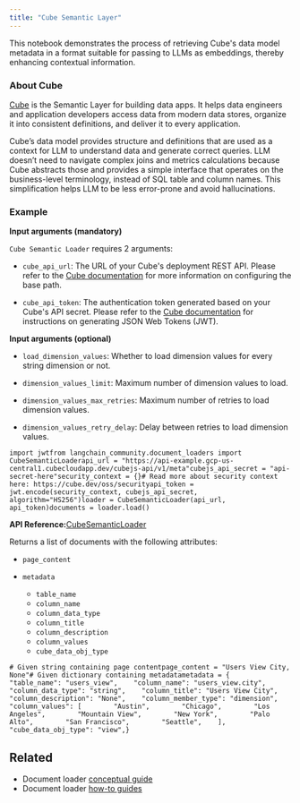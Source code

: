 ```yaml
---
title: "Cube Semantic Layer"
---
```


This notebook demonstrates the process of retrieving Cube's data model metadata in a format suitable for passing to LLMs as embeddings, thereby enhancing contextual information.

### About Cube

[Cube](https://cube.dev/) is the Semantic Layer for building data apps. It helps data engineers and application developers access data from modern data stores, organize it into consistent definitions, and deliver it to every application.

Cube’s data model provides structure and definitions that are used as a context for LLM to understand data and generate correct queries. LLM doesn’t need to navigate complex joins and metrics calculations because Cube abstracts those and provides a simple interface that operates on the business-level terminology, instead of SQL table and column names. This simplification helps LLM to be less error-prone and avoid hallucinations.

### Example

**Input arguments (mandatory)**

`Cube Semantic Loader` requires 2 arguments:

* `cube_api_url`: The URL of your Cube's deployment REST API. Please refer to the [Cube documentation](https://cube.dev/oss/http-api/rest#configuration-base-path) for more information on configuring the base path.

* `cube_api_token`: The authentication token generated based on your Cube's API secret. Please refer to the [Cube documentation](https://cube.dev/oss/security#generating-json-web-tokens-jwt) for instructions on generating JSON Web Tokens (JWT).

**Input arguments (optional)**

* `load_dimension_values`: Whether to load dimension values for every string dimension or not.

* `dimension_values_limit`: Maximum number of dimension values to load.

* `dimension_values_max_retries`: Maximum number of retries to load dimension values.

* `dimension_values_retry_delay`: Delay between retries to load dimension values.

```
import jwtfrom langchain_community.document_loaders import CubeSemanticLoaderapi_url = "https://api-example.gcp-us-central1.cubecloudapp.dev/cubejs-api/v1/meta"cubejs_api_secret = "api-secret-here"security_context = {}# Read more about security context here: https://cube.dev/oss/securityapi_token = jwt.encode(security_context, cubejs_api_secret, algorithm="HS256")loader = CubeSemanticLoader(api_url, api_token)documents = loader.load()
```

**API Reference:**[CubeSemanticLoader](https://python.langchain.com/api_reference/community/document_loaders/langchain_community.document_loaders.cube_semantic.CubeSemanticLoader.html)

Returns a list of documents with the following attributes:

* `page_content`

* `metadata`

  * `table_name`
  * `column_name`
  * `column_data_type`
  * `column_title`
  * `column_description`
  * `column_values`
  * `cube_data_obj_type`

```
# Given string containing page contentpage_content = "Users View City, None"# Given dictionary containing metadatametadata = {    "table_name": "users_view",    "column_name": "users_view.city",    "column_data_type": "string",    "column_title": "Users View City",    "column_description": "None",    "column_member_type": "dimension",    "column_values": [        "Austin",        "Chicago",        "Los Angeles",        "Mountain View",        "New York",        "Palo Alto",        "San Francisco",        "Seattle",    ],    "cube_data_obj_type": "view",}
```

## Related

* Document loader [conceptual guide](/oss/concepts/document_loaders)
* Document loader [how-to guides](/oss/how_to/#document-loaders)
